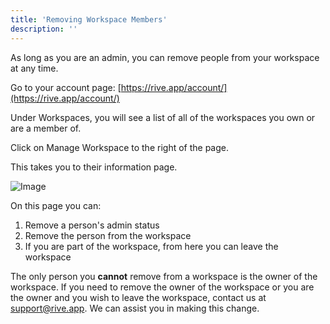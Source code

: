 ```yaml
---
title: 'Removing Workspace Members'
description: ''
---
```


As long as you are an admin, you can remove people from your workspace at any time.

Go to your account page: [https://rive.app/account/](https://rive.app/account/)

Under Workspaces, you will see a list of all of the workspaces you own or are a member of. 

Click on Manage Workspace to the right of the page.

This takes you to their information page. 

![Image](https://ucarecdn.com/0209c411-6d6f-4eb3-8931-d805b4e34862/)

On this page you can:

1. Remove a person's admin status
2. Remove the person from the workspace
3. If you are part of the workspace, from here you can leave the workspace 

<Info>The only person you **cannot** remove from a workspace is the owner of the workspace. If you need to remove the owner of the workspace or you are the owner and you wish to leave the workspace, contact us at [support@rive.app](mailto:support@rive.app). We can assist you in making this change.</Info> 